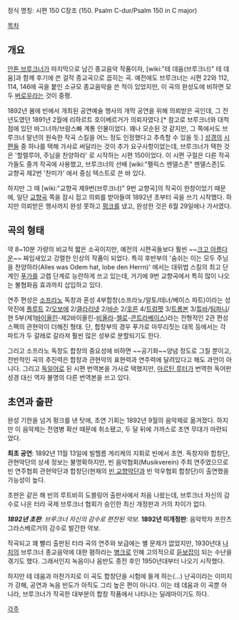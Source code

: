 정식 명칭: 시편 150 C장조
(150. Psalm C-dur/Psalm 150 in C major)

[[목차]]

== 개요 ==
[[안톤 브루크너]]가 마지막으로 남긴 종교음악 작품이자, [wiki:"테 데움(브루크너)" 테 데움]과 함께 후기에 쓴 걸작 종교곡으로 꼽히는 곡. 예전에도 브루크너는 시편 22와 112, 114, 146에 곡을 붙인 소규모 종교음악을 쓴 적이 있었지만, 이 곡의 완성도에 비하면 모두 [[버로우]]라는 것이 중평.

1892년 봄에 빈에서 개최된 공연예술 행사의 개막 공연을 위해 의뢰받은 곡인데, 그 전년도였던 1891년 2월에 리하르트 호이베르거가 의뢰자였다.[* 참고로 브루크너와 대척점에 있던 바그너까/브람스빠 계통 인물이었다. 꽤나 모순된 것 같지만, 그 쪽에서도 브루크너 말년의 원숙한 작곡 스킬을 어느 정도 인정했다고 추측할 수 있을 듯.] [[성경]]의 [[시편]]들 중 하나를 택해 가사로 써달라는 것이 추가 요구사항이었는데, 브루크너가 택한 것은 '할렐루야, 주님을 찬양하라' 로 시작하는 시편 150이었다. 이 시편 구절은 다른 작곡가들도 즐겨 작곡에 사용했고, 브루크너의 선배 [wiki:"펠릭스 멘델스존" 멘델스존]도 교향곡 제2번 '찬미가' 에서 중심 텍스트로 쓴 바 있다.

하지만 그 때 [wiki:"교향곡 제9번(브루크너)" 9번 교향곡]의 작곡이 한창이었기 때문에, 일단 [[교향곡]] 쪽을 잠시 접고 의뢰를 받아들여 1892년 초부터 곡을 쓰기 시작했다. 하지만 의뢰받은 행사까지 완성 못하고 [[펑크]]를 냈고, 완성한 것은 6월 29일에나 가서였다.
== 곡의 형태 ==
약 8~10분 가량의 비교적 짧은 소곡이지만, 예전의 시편곡들보다 훨씬 ~~[[크고 아름다운]]~~ 짜임새있고 강렬한 인상의 작품이 되었다. 특히 후반부의 '숨쉬는 이는 모두 주님을 찬양하라(Alles was Odem hat, lobe den Herrn)' 에서는 대위법 스킬의 최고 단계인 [[푸가]]를 고렙 단계로 능란하게 쓰고 있는데, 거기에 9번 교향곡에서 특히 많이 나오는 불협화음 효과까지 삽입하고 있다.

연주 편성은 [[소프라노]] 독창과 혼성 4부합창(소프라노/알토/테너/베이스 파트)이라는 성악진에 [[플루트]] 2/[[오보에]] 2/[[클라리넷]] 2/[[바순]] 2/[[호른]] 4/[[트럼펫]] 3/[[트롬본]] 3/[[튜바]]/[[팀파니]]/현 5부(제1[[바이올린]]-제2바이올린-[[비올라]]-[[첼로]]-[[콘트라베이스]])라는 전형적인 2관 편성 스펙의 관현악이 더해진 형태. 단, 합창부의 경우 푸가로 마무리짓는 대목 등에서는 각 파트가 두 갈래로 갈라져 훨씬 많은 성부로 분할되기도 한다.

그리고 소프라노 독창도 합창의 중요성에 비하면 ~~공기화~~양념 정도로 그칠 뿐이고, 전반적인 곡의 추진력은 합창과 관현악의 표현력과 연주력에 달려있다고 해도 과언이 아니다. 그리고 [[독일어]]로 된 시편 번역본을 가사로 택했지만, [[마르틴 루터]]가 번역한 독어판 성경 대신 역자 불명의 다른 번역본을 쓰고 있다.

== 초연과 출판 ==
완성 기한을 넘겨 펑크를 낸 탓에, 초연 기회는 1892년 9월의 음악제로 옮겨졌다. 하지만 이 음악제는 전염병 확산 때문에 취소됐고, 두 달 뒤에 가까스로 초연 무대가 마련되었다.

'''최초 공연''': 1892년 11월 13일에 빌헬름 게리케의 지휘로 빈에서 초연. 독창자와 합창단, 관현악단의 상세 정보는 불명확하지만, 빈 음악협회(Musikverein) 주최 연주였으므로 빈 연주협회 관현악단과 합창단(현재의 [[빈 교향악단]]과 빈 악우협회 합창단)이 출연했을 가능성이 높다.

초판은 같은 해 빈의 루트비히 도블링어 출판사에서 처음 나왔는데, 브루크너 자신의 감수로 나온 터라 국제 브루크너 협회가 승인한 최신 개정판과 거의 차이가 없다.

'''''1892년 초판''''': ''브루크너 자신의 감수로 편찬된 악보.''
'''1892년 미개정판''': 음악학자 프란츠 그라스베르거의 감수로 발간한 악보.

작곡되고 꽤 빨리 출판된 터라 곡의 연주와 보급에는 별 문제가 없었지만, 1930년대 [[나치]]의 브루크너 종교음악에 대한 폄하라는 [[병크]]로 인해 고의적으로 [[듣보잡]]이 되는 수난을 겪기도 했다. 그래서인지 녹음이나 음반도 종전 후인 1950년대부터 나오기 시작했다.

하지만 테 데움과 마찬가지로 이 곡도 합창단을 시험에 들게 하는(…) 난곡이라는 이미지가 강해, 공연과 녹음 빈도가 아직도 그리 높은 편이 아니다. 이는 테 데움과 이 곡뿐 아니라, 브루크너가 작곡한 대부분의 합창 작품에서 나타나는 딜레마이기도 하다.

[[각주]]
